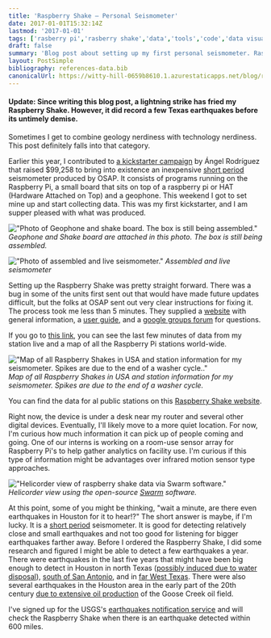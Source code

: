 ```yaml
---
title: 'Raspberry Shake – Personal Seismometer'
date: 2017-01-01T15:32:14Z
lastmod: '2017-01-01'
tags: ['rasberry pi','rasberry shake','data','tools','code','data visualization','seismometer','earthquake','hardware','geology','geophysics','houston']
draft: false
summary: 'Blog post about setting up my first personal seismometer. Raspberry Shake is built on top a Raspberry Pi and records earth quakes and other seismic waves.'
layout: PostSimple
bibliography: references-data.bib
canonicalUrl: https://witty-hill-0659b8610.1.azurestaticapps.net/blog/raspberry-shake-personal-seismometer/
---
```


#### Update: Since writing this blog post, a lightning strike has fried my Raspberry Shake. However, it did record a few Texas earthquakes before its untimely demise.

Sometimes I get to combine geology nerdiness with technology nerdiness. This post definitely falls into that category. 
    
Earlier this year, I contributed to <a href="https://www.kickstarter.com/projects/angelrodriguez/raspberry-shake-your-personal-seismograph">a kickstarter campaign</a> by Ángel Rodríguez that raised <span class="money">$99,258</span> to bring into existence an inexpensive <a href="https://qvsdata.wordpress.com/types-of-seismometer/">short period</a> seismometer produced by OSAP. It consists of programs running on the Raspberry Pi, a small board that sits on top of a raspberry pi or HAT (Hardware Attached on Top) and a geophone. This weekend I got to set mine up and start collecting data. This was my first kickstarter, and I am supper pleased with what was produced.

!["Photo of Geophone and shake board. The box is still being assembled."](../static/images/blog/raspberry-shake/RaspberryShapeDiagram1-1024x768.png)
<i>Geophone and Shake board are attached in this photo. The box is still being assembled.</i>


!["Photo of assembled and live seismometer."](../static/images/blog/raspberry-shake/IMG_20170101_010649-e1483310777691-1024x768.jpg)
<i>Assembled and live seismometer</i>


<p>Setting up the Raspberry Shake was pretty straight forward. There was a bug in some of the units first sent out that would have made future updates difficult, but the folks at OSAP sent out very clear instructions for fixing it. The process took me less than 5 minutes. They supplied a <a href="http://raspberryshake.org/#section-about">website</a> with general information, a <a href="http://manual.raspberryshake.org/">user guide</a>, and a <a href="https://groups.google.com/forum/#!searchin/raspberryshake/download$20swarm%7Csort:relevance">google groups forum</a> for questions.</p>

<p>If you go to <a href="http://raspberryshake.net/stationview/#?net=AM&amp;sta=REA98">this link</a>, you can see the last few minutes of data from my station live and a map of all the Raspberry Pi stations world-wide.</p>


!["Map of all Raspberry Shakes in USA and station information for my seismometer. Spikes are due to the end of a washer cycle.."](../static/images/blog/raspberry-shake/map_station_washer-1024x571.png)
<i>Map of all Raspberry Shakes in USA and station information for my seismometer. Spikes are due to the end of a washer cycle.</i>

You can find the data for al public stations on this <a href="http://raspberryshake.net/stationview/#?net=AM&amp;sta=REA98">Raspberry Shake website</a>.

<p>Right now, the device is under a desk near my router and several other digital devices. Eventually, I'll likely move to a more quiet location. For now, I'm curious how much information it can pick up of people coming and going. One of our interns is working on a room-use sensor array for Raspberry Pi's to help gather analytics on facility use. I'm curious if this type of information might be advantages over infrared motion sensor type approaches.</p>


!["Helicorder view of raspberry shake data via Swarm software."](../static/images/blog/raspberry-shake/helicorder.png)
<i>Helicorder view using the open-source <a href="http://www.avo.alaska.edu/Software/swarm/manual/tutorial.html">Swarm</a> software.</i>

<p>At this point, some of you might be thinking, "wait a minute, are there even earthquakes in Houston for it to hear!?" The short answer is maybe, if I'm lucky. It is a <a href="https://qvsdata.wordpress.com/types-of-seismometer/">short period</a> seismometer. It is good for detecting relatively close and small earthquakes and not too good for listening for bigger earthquakes farther away. Before I ordered the Raspberry Shake, I did some research and figured I might be able to detect a few earthquakes a year. There were earthquakes in the last five years that might have been big enough to detect in Houston in north Texas (<a href="http://www.houstonpublicmedia.org/articles/news/2015/05/04/60069/geologists-look-at-past-earthquakes-in-houston-to-explain-present-tremors-in-north-texas-2/">possibly induced due to water disposal</a>), <a href="http://earthquaketrack.com/us-tx-austin/recent">south of San Antonio</a>, and in <a href="http://earthquaketrack.com/r/western-texas/recent">far West Texas</a>. There were also several earthquakes in the Houston area in the early part of the 20th century <a href="https://en.wikipedia.org/wiki/Goose_Creek_Oil_Field">due to extensive oil production</a> of the Goose Creek oil field.</p>

<p>I've signed up for the USGS's <a href="https://sslearthquake.usgs.gov/ens/">earthquakes notification service</a> and will check the Raspberry Shake when there is an earthquake detected within 600 miles.</p>